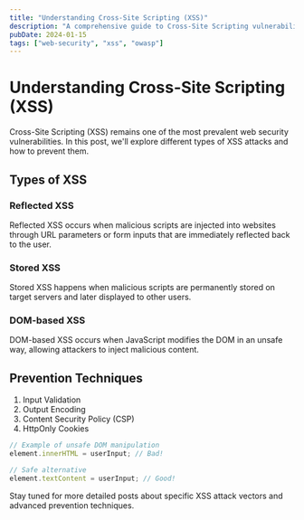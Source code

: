 ```yaml
---
title: "Understanding Cross-Site Scripting (XSS)"
description: "A comprehensive guide to Cross-Site Scripting vulnerabilities, attack vectors, and prevention methods"
pubDate: 2024-01-15
tags: ["web-security", "xss", "owasp"]
---
```


# Understanding Cross-Site Scripting (XSS)

Cross-Site Scripting (XSS) remains one of the most prevalent web security vulnerabilities. In this post, we'll explore different types of XSS attacks and how to prevent them.

## Types of XSS

### Reflected XSS
Reflected XSS occurs when malicious scripts are injected into websites through URL parameters or form inputs that are immediately reflected back to the user.

### Stored XSS
Stored XSS happens when malicious scripts are permanently stored on target servers and later displayed to other users.

### DOM-based XSS
DOM-based XSS occurs when JavaScript modifies the DOM in an unsafe way, allowing attackers to inject malicious content.

## Prevention Techniques

1. Input Validation
2. Output Encoding
3. Content Security Policy (CSP)
4. HttpOnly Cookies

```javascript
// Example of unsafe DOM manipulation
element.innerHTML = userInput; // Bad!

// Safe alternative
element.textContent = userInput; // Good!
```

Stay tuned for more detailed posts about specific XSS attack vectors and advanced prevention techniques.